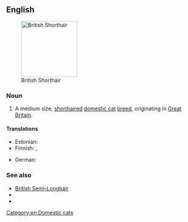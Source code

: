 ==English==
[[Image:Britishblue.jpg|thumb|right|150px|British Shorthair]]

===Noun===
{{en-noun|head=[[British]] [[shorthair|Shorthair]]}}

# A medium size, [[shorthaired]] [[domestic cat]] [[breed]], originating in [[Great Britain]].

====Translations====
{{trans-top|breed of cat}}
* Estonian: {{t-|et|briti lühikarvaline}}
* Finnish: {{t-|fi|brittiläinen lyhytkarva}}, {{t-|fi|brittiläinen}}
{{trans-mid}}
* German: {{t-|de|Britisch Kurzhaar|f}}
{{trans-bottom}}

===See also===
* [[British Semi-Longhair]]
* {{pedia}}
* {{commonslite|British shorthair}}

[[Category:en:Domestic cats]]
